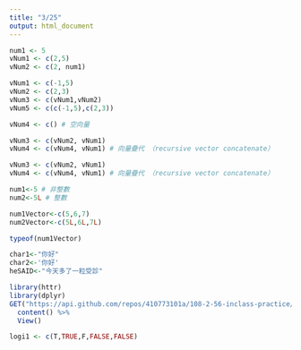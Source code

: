 ```yaml
---
title: "3/25"
output: html_document
---
```


```r
num1 <- 5
vNum1 <- c(2,5)
vNum2 <- c(2, num1)
```
```r
vNum1 <- c(-1,5)
vNum2 <- c(2,3)
vNum3 <- c(vNum1,vNum2)
vNum5 <- c(c(-1,5),c(2,3))
```

```r

vNum4 <- c() # 空向量
```
```r
vNum3 <- c(vNum2, vNum1)
vNum4 <- c(vNum4, vNum1) # 向量疊代 （recursive vector concatenate）
```

```r
vNum3 <- c(vNum2, vNum1)
vNum4 <- c(vNum4, vNum1) # 向量疊代 （recursive vector concatenate）
```
```r
num1<-5 # 非整數
num2<-5L # 整數

num1Vector<-c(5,6,7)
num2Vector<-c(5L,6L,7L)
```
```r
typeof(num1Vector)
```
```r
char1<-"你好"
char2<-'你好'
heSAID<-"今天多了一粒受診"
```
```r
library(httr)
library(dplyr)
GET("https://api.github.com/repos/410773101a/108-2-56-inclass-practice/commits") %>%
  content() %>%
  View()
```
```r
logi1 <- c(T,TRUE,F,FALSE,FALSE)
```


